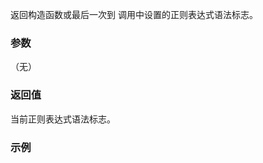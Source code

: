 {{cpp/regex/basic_regex/title|flags}}
{{cpp/regex/basic_regex/navbar}}
{{ddcl|since=c++11|
flag_type flags() const;
}}

返回构造函数或最后一次到 {{lc|assign()}} 调用中设置的正则表达式语法标志。

===参数===
（无）

===返回值===
当前正则表达式语法标志。

{{cpp/impldef exception}}

===示例===
{{example}}

{{langlinks|de|en|es|fr|it|ja|pt|ru}}